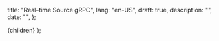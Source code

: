   title: "Real-time Source gRPC",
  lang: "en-US",
  draft: true,
  description: "",
  date: "",
};

  <DocsLayout meta={meta}>{children}</DocsLayout>
);
